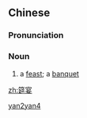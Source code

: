 ==Chinese==
{{zh-forms}}

===Pronunciation===
{{zh-pron
|m=yányàn
|cat=n
}}

===Noun===
{{zh-noun}}

# {{lb|zh|literary}} a [[feast]]; a [[banquet]]

[[Category:Mandarin literary terms|yan2yan4]]

[[zh:筵宴]]
